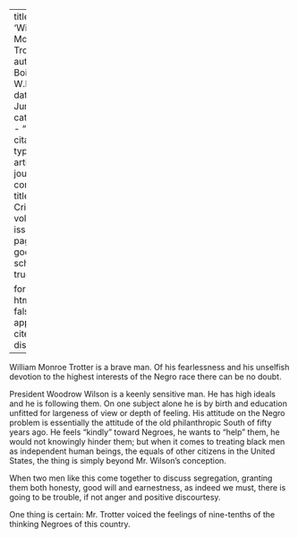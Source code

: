 
---
title: 'William Monroe Trotter'
author: Du Bois, W.E.B.
date: Jun. 1914
categories: 
  - ""
citation: 
  type: article-journal
  container-title: The Crisis
  volume: 9
  issue: 2
  page: 82
google-scholar: true

format:
  html:
    toc: false
    appendix-cite-as: display
---



William Monroe Trotter is a brave man. Of his fearlessness and his unselfish devotion to the highest interests of the Negro race there can be no doubt. 

President Woodrow Wilson is a keenly sensitive man. He has high ideals and he is following them. On one subject alone he is by birth and education unfitted for largeness of view or depth of feeling. His attitude on the Negro problem is essentially the attitude of the old philanthropic South of fifty years ago. He feels "kindly" toward Negroes, he wants to "help" them, he would not knowingly hinder them; but when it comes to treating black men as independent human beings, the equals of other citizens in the United States, the thing is simply beyond Mr. Wilson's conception. 

When two men like this come together to discuss segregation, granting them both honesty, good will and earnestness, as indeed we must, there is going to be trouble, if not anger and positive discourtesy. 

One thing is certain: Mr. Trotter voiced the feelings of nine-tenths of the thinking Negroes of this country. 

